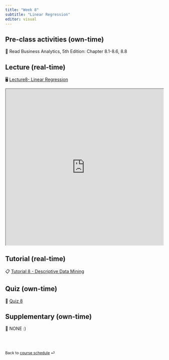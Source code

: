 ```yaml
---
title: "Week 8"
subtitle: "Linear Regression"
editor: visual
---
```



## Pre-class activities (own-time)

📖 Read Business Analytics, 5th Edition: Chapter 8.1-8.6, 8.8

## Lecture (real-time)

🖥️ [Lecture8- Linear Regression](tba)

<iframe src="https://learning.monash.edu/pluginfile.php/4105703/mod_resource/content/1/lec-8.html#/title-slide" width="100%" height="500">

</iframe>

## Tutorial (real-time)

📋 [Tutorial 8 - Descriptive Data Mining](https://learning.monash.edu/mod/resource/view.php?id=3115252)

## Quiz (own-time)

🧪 [Quiz 8](https://learning.monash.edu/mod/quiz/view.php?id=3114969)

## Supplementary (own-time)

🔕 NONE :)

<br><br>

::: {style="font-size: 0.875em;"}
Back to [course schedule](/ "Course schedule") ⏎
:::
